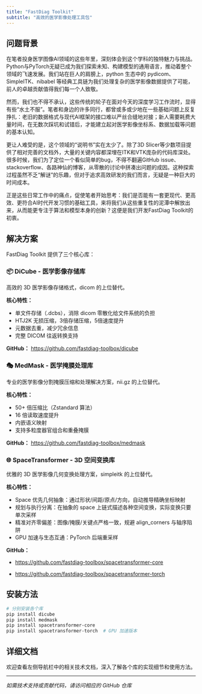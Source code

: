 ```yaml
---
title: "FastDiag Toolkit"
subtitle: "高效的医学影像处理工具包"
---
```


## 问题背景

在笔者投身医学图像AI领域的这些年里，深刻体会到这个学科的独特魅力与挑战。Python与PyTorch无疑已成为我们探索未知、构建模型的通用语言，推动着整个领域的飞速发展。我们站在巨人的肩膀上，python 生态中的 pydicom、SimpleITK、nibabel 等经典工具链为我们处理复杂的医学影像数据提供了可能，前人的卓越贡献值得我们每一个人致敬。

然而，我们也不得不承认，这些传统的轮子在面对今天的深度学习工作流时，显得有些“水土不服”。笔者和身边的许多同行，都曾或多或少地在一些基础问题上反复挣扎：老旧的数据格式与现代AI框架的接口难以严丝合缝地对接；新人需要耗费大量时间，在无数次踩坑和试错后，才能建立起对医学影像坐标系、数据加载等问题的基本认知。

更让人难受的是，这个领域的“说明书”实在太少了。除了3D Slicer等少数项目提供了相对完善的文档外，大量的关键内容都深埋在ITK和VTK庞杂的代码库深处。很多时候，我们为了定位一个看似简单的bug，不得不翻遍GitHub issue、stackoverflow、各路神仙的博客，从零散的讨论中拼凑出问题的成因。这种探索过程虽然不乏“解谜”的乐趣，但对于追求高效研发的我们而言，无疑是一种巨大的时间成本。

正是这些日常工作中的痛点，促使笔者开始思考：我们是否能有一套更现代、更高效、更符合AI时代开发习惯的基础工具，来将我们从这些重复性的泥潭中解放出来，从而能更专注于算法和模型本身的创新？这便是我们开发FastDiag Toolkit的初衷。

## 解决方案

FastDiag Toolkit 提供了三个核心库：

### 📦 DiCube - 医学影像存储库

高效的 3D 医学影像存储格式，dicom 的上位替代。

**核心特性：**

- 单文件存储（.dcbs），消除 dicom 零散化给文件系统的负担
- HTJ2K 无损压缩，3倍存储压缩，5倍速度提升
- 元数据去重，减少冗余信息
- 完整 DICOM 往返转换支持

**GitHub：** [https://github.com/fastdiag-toolbox/dicube](https://github.com/fastdiag-toolbox/dicube)

### 🎭 MedMask - 医学掩膜处理库

专业的医学影像分割掩膜压缩和处理解决方案，nii.gz 的上位替代。

**核心特性：**

- 50+ 倍压缩比（Zstandard 算法）
- 16 倍读取速度提升
- 内嵌语义映射
- 支持多粒度器官组合和重叠掩膜

**GitHub：** [https://github.com/fastdiag-toolbox/medmask](https://github.com/fastdiag-toolbox/medmask)

### 🌐 SpaceTransformer - 3D 空间变换库

优雅的 3D 医学影像几何变换处理方案，simpleitk 的上位替代。

**核心特性：**

- Space 优先几何抽象：通过形状/间距/原点/方向，自动推导精确坐标映射
- 规划与执行分离：在抽象的 space 上链式描述各种空间变换，实际变换只要单次采样
- 精准对齐零偏差：图像/掩膜/关键点严格一致，规避 align_corners 与轴序陷阱
- GPU 加速与生态互通：PyTorch 后端重采样

**GitHub：** 

- [https://github.com/fastdiag-toolbox/spacetransformer-core](https://github.com/fastdiag-toolbox/spacetransformer-core) 

 - [https://github.com/fastdiag-toolbox/spacetransformer-torch](https://github.com/fastdiag-toolbox/spacetransformer-torch)

## 安装方法

```bash
# 分别安装各个库
pip install dicube
pip install medmask
pip install spacetransformer-core
pip install spacetransformer-torch  # GPU 加速版本
```

## 详细文档

欢迎查看左侧导航栏中的相关技术文档，深入了解各个库的实现细节和使用方法。

---

*如需技术支持或贡献代码，请访问相应的 GitHub 仓库*


